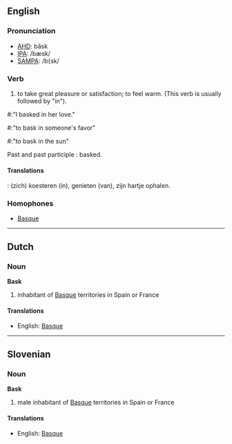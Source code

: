 ==English==
===Pronunciation===
*[[w:AHD|AHD]]: băsk
*[[w:IPA|IPA]]: /bæsk/
*[[w:SAMPA|SAMPA]]: /b{sk/

===Verb===
#to take great pleasure or satisfaction; to feel warm. (This verb is usually followed by "in").

#:"I basked in her love."
#:"to bask in someone's favor"
#:"to bask in the sun"

Past and past participle :  basked.

====Translations====

{{nl}}: (zich) koesteren (in), genieten (van), zijn hartje ophalen.

===Homophones===
*[[Basque]]

----
==Dutch==
===Noun===
'''Bask'''

# inhabitant of [[Basque]] territories in Spain or France

====Translations====
*English: [[Basque]]
----
==Slovenian==
===Noun===
'''Bask'''

# male inhabitant of [[Basque]] territories in Spain or France

====Translations====
*English: [[Basque]]